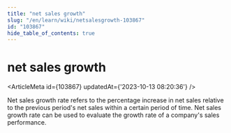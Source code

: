 ```yaml
---
title: "net sales growth"
slug: "/en/learn/wiki/netsalesgrowth-103867"
id: "103867"
hide_table_of_contents: true
---
```



<Breadcrumbs current="net sales growth" />

# net sales growth

<ArticleMeta id={103867} updatedAt={'2023-10-13 08:20:36'} />
<div className='border-solid border-b border-t-0 my-4 border-[var(--ifm-color-gray-300)]' />

Net sales growth rate refers to the percentage increase in net sales relative to the previous period's net sales within a certain period of time. Net sales growth rate can be used to evaluate the growth rate of a company's sales performance.
